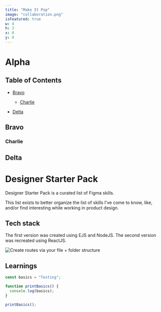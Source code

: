 ```yaml
---
title: "Make It Pop"
image: "collaboration.png"
isFeatured: true
w: 4
h: 3
x: 0
y: 0
---
```


<TableOfContents />

# Alpha

## Table of Contents

- [Bravo](#bravo)

  - [Charlie](#charlie)

- [Delta](#delta)

## Bravo

### Charlie

## Delta

# Designer Starter Pack

Designer Starter Pack is a curated list of Figma skills.

This list exists to better organize the list of skills I've come to know, like, and/or find interesting while working in product design.

## Tech stack

The first version was created using EJS and NodeJS.
The second version was recreated using ReactJS.

![Create routes via your file + folder structure](nextjs-file-based-routing.png)

## Learnings

```js
const basics = "Testing";

function printBasics() {
  console.log(basics);
}

printBasics();
```

<Sample />

<About />
